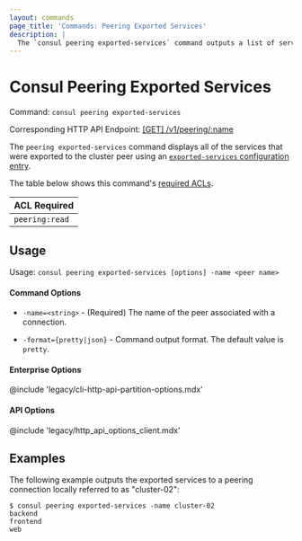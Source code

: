 ```yaml
---
layout: commands
page_title: 'Commands: Peering Exported Services'
description: |
  The `consul peering exported-services` command outputs a list of services exported to a cluster peer.
---
```


# Consul Peering Exported Services

Command: `consul peering exported-services`

Corresponding HTTP API Endpoint: [\[GET\] /v1/peering/:name](/consul/api-docs/peering#read-a-peering-connection)

The `peering exported-services` command displays all of the services that were exported to the cluster peer using an [`exported-services` configuration entry](/consul/docs/connect/config-entries/exported-services).

The table below shows this command's [required ACLs](/consul/api-docs/api-structure#authentication).

| ACL Required |
| ------------ |
| `peering:read`  |

## Usage

Usage: `consul peering exported-services [options] -name <peer name>`

#### Command Options

- `-name=<string>` - (Required) The name of the peer associated with a connection.

- `-format={pretty|json}` - Command output format. The default value is `pretty`.

#### Enterprise Options

@include 'legacy/cli-http-api-partition-options.mdx'

#### API Options

@include 'legacy/http_api_options_client.mdx'

## Examples

The following example outputs the exported services to a peering connection locally referred to as "cluster-02":

```shell-session hideClipboard
$ consul peering exported-services -name cluster-02
backend
frontend
web
```

